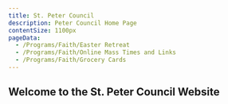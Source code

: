 ---
title: St. Peter Council
description: Peter Council Home Page
contentSize: 1100px
pageData:
  - /Programs/Faith/Easter Retreat
  - /Programs/Faith/Online Mass Times and Links
  - /Programs/Faith/Grocery Cards
---

## Welcome to the St. Peter Council Website

<Carousel slideInterval="5" maxSlidesToShow="2">
  <Card picPos="top" pageData={pageData[0]} />
  <Card picPos="top" pageData={pageData[1]} />
  <Card picPos="top" pageData={pageData[2]} />
</Carousel>
